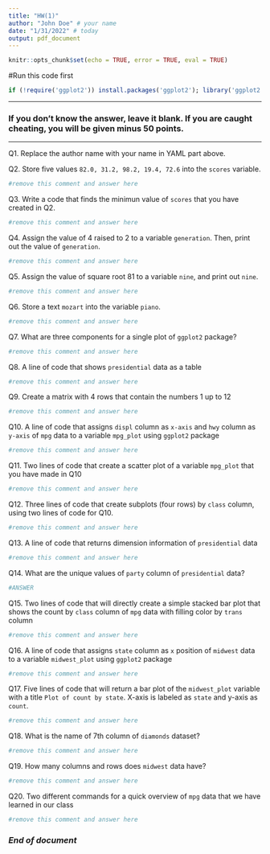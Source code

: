 ```yaml
---
title: "HW(1)"
author: "John Doe" # your name
date: "1/31/2022" # today
output: pdf_document
---
```


```r
knitr::opts_chunk$set(echo = TRUE, error = TRUE, eval = TRUE)
```

#Run this code first
```r
if (!require('ggplot2')) install.packages('ggplot2'); library('ggplot2') 
```

***
### If you don't know the answer, leave it blank. If you are caught cheating, you will be given minus 50 points.   
***

Q1. Replace the author name with your name in YAML part above. 

Q2. Store five values `82.0, 31.2, 98.2, 19.4, 72.6` into the `scores` variable.
```r
#remove this comment and answer here
```

Q3. Write a code that finds the minimun value of `scores` that you have created in Q2.
```r
#remove this comment and answer here
```

Q4. Assign the value of 4 raised to 2 to a variable `generation`. Then, print out the value of `generation`.
```r
#remove this comment and answer here
```

Q5. Assign the value of square root 81 to a variable `nine`, and print out `nine`.
```r
#remove this comment and answer here
```

Q6. Store a text `mozart` into the variable `piano`.
```r
#remove this comment and answer here
```

Q7. What are three components for a single plot of `ggplot2` package? 
```r

#remove this comment and answer here


```

Q8. A line of code that shows `presidential` data as a table
```r
#remove this comment and answer here
```

Q9. Create a matrix with 4 rows that contain the numbers 1 up to 12
```r
#remove this comment and answer here
```

Q10. A line of code that assigns `displ` column as `x-axis` and `hwy` column as `y-axis` of `mpg` data to a variable `mpg_plot` using `ggplot2` package
```r
#remove this comment and answer here
```

Q11. Two lines of code that create a scatter plot of a variable `mpg_plot` that you have made in Q10 
```r
#remove this comment and answer here
```

Q12. Three lines of code that create subplots (four rows) by `class` column, using two lines of code for Q10.
```r
#remove this comment and answer here 
```

Q13. A line of code that returns dimension information of `presidential` data
```r
#remove this comment and answer here
```

Q14. What are the unique values of `party` column of `presidential` data?
```r
#ANSWER
```

Q15. Two lines of code that will directly create a simple stacked bar plot that shows the count by `class` column of `mpg` data with filling color by `trans` column

```r
#remove this comment and answer here
```

Q16. A line of code that assigns `state` column as `x` position of `midwest` data to a variable `midwest_plot` using `ggplot2` package
```r
#remove this comment and answer here
```

Q17. Five lines of code that will return a bar plot of the `midwest_plot` variable with a title `Plot of count by state`. X-axis is labeled as `state` and y-axis as `count`. 
```r
#remove this comment and answer here
```

Q18. What is the name of 7th column of `diamonds` dataset?
```r
#remove this comment and answer here
```

Q19. How many columns and rows does `midwest` data have?
```r
#remove this comment and answer here
```

Q20. Two different commands for a quick overview of `mpg` data that we have learned in our class
```r
#remove this comment and answer here
```

### *End of document*
